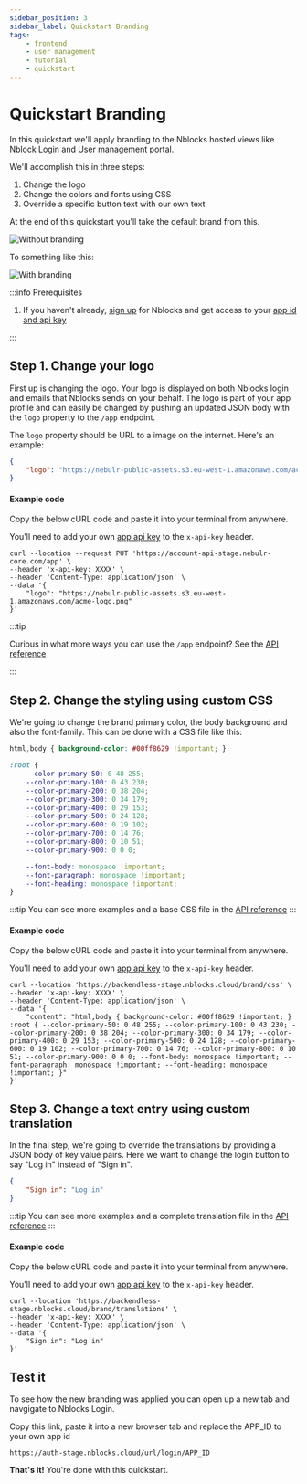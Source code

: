 ```yaml
---
sidebar_position: 3
sidebar_label: Quickstart Branding
tags:
    - frontend
    - user management
    - tutorial
    - quickstart
---
```



# Quickstart Branding

In this quickstart we'll apply branding to the Nblocks hosted views like Nblock Login and User management portal.

We'll accomplish this in three steps:
1. Change the logo
1. Change the colors and fonts using CSS
1. Override a specific button text with our own text

At the end of this quickstart you'll take the default brand from this.

![Without branding](../assets/branding/login-screen.png)

To something like this:

![With branding](../assets/branding/branding-example.png)

:::info Prerequisites

1. If you haven't already, [sign up](/docs/getting-started/signup) for Nblocks and get access to your [app id and api key](/docs/getting-started/id-and-keys) 

:::

## Step 1. Change your logo
First up is changing the logo. Your logo is displayed on both Nblocks login and emails that Nblocks sends on your behalf. The logo is part of your app profile and can easily be changed by pushing an updated JSON body with the `logo` property to the `/app` endpoint.

The `logo` property should be URL to a image on the internet. Here's an example:

```json
{
    "logo": "https://nebulr-public-assets.s3.eu-west-1.amazonaws.com/acme-logo.png"
}
```

#### Example code

<Tabs>
<TabItem value="curl" label="cURL" default>

Copy the below cURL code and paste it into your terminal from anywhere.

You'll need to add your own [app api key](/docs/getting-started/id-and-keys) to the `x-api-key` header.

```shell
curl --location --request PUT 'https://account-api-stage.nebulr-core.com/app' \
--header 'x-api-key: XXXX' \
--header 'Content-Type: application/json' \
--data '{
    "logo": "https://nebulr-public-assets.s3.eu-west-1.amazonaws.com/acme-logo.png"
}'
```

:::tip

Curious in what more ways you can use the  `/app` endpoint? See the [API reference](https://nebulr-group.github.io/nblocks-api-docs/#update-app-profile)

:::
</TabItem>

</Tabs>

## Step 2. Change the styling using custom CSS

We're going to change the brand primary color, the body background and also the font-family. This can be done with a CSS file like this:

```css
html,body { background-color: #00ff8629 !important; }

:root {
    --color-primary-50: 0 48 255;
    --color-primary-100: 0 43 230;
    --color-primary-200: 0 38 204;
    --color-primary-300: 0 34 179;
    --color-primary-400: 0 29 153;
    --color-primary-500: 0 24 128;
    --color-primary-600: 0 19 102;
    --color-primary-700: 0 14 76;
    --color-primary-800: 0 10 51;
    --color-primary-900: 0 0 0;

    --font-body: monospace !important;
    --font-paragraph: monospace !important;
    --font-heading: monospace !important;
}
```

:::tip
You can see more examples and a base CSS file in the [API reference](https://nebulr-group.github.io/nblocks-api-docs/#set-custom-css)
:::

#### Example code

<Tabs>
<TabItem value="curl" label="cURL" default>

Copy the below cURL code and paste it into your terminal from anywhere.

You'll need to add your own [app api key](/docs/getting-started/id-and-keys) to the `x-api-key` header.

```shell
curl --location 'https://backendless-stage.nblocks.cloud/brand/css' \
--header 'x-api-key: XXXX' \
--header 'Content-Type: application/json' \
--data '{
    "content": "html,body { background-color: #00ff8629 !important; } :root { --color-primary-50: 0 48 255; --color-primary-100: 0 43 230; --color-primary-200: 0 38 204; --color-primary-300: 0 34 179; --color-primary-400: 0 29 153; --color-primary-500: 0 24 128; --color-primary-600: 0 19 102; --color-primary-700: 0 14 76; --color-primary-800: 0 10 51; --color-primary-900: 0 0 0; --font-body: monospace !important; --font-paragraph: monospace !important; --font-heading: monospace !important; }"
}'
```

</TabItem>

</Tabs>


## Step 3. Change a text entry using custom translation
In the final step, we're going to override the translations by providing a JSON body of key value pairs. Here we want to change the login button to say "Log in" instead of "Sign in".

```json
{
    "Sign in": "Log in"
}
```
:::tip
You can see more examples and a complete translation file in the [API reference](https://nebulr-group.github.io/nblocks-api-docs/#set-custom-translations)
:::

#### Example code

<Tabs>
<TabItem value="curl" label="cURL" default>

Copy the below cURL code and paste it into your terminal from anywhere.

You'll need to add your own [app api key](/docs/getting-started/id-and-keys) to the `x-api-key` header.

```shell
curl --location 'https://backendless-stage.nblocks.cloud/brand/translations' \
--header 'x-api-key: XXXX' \
--header 'Content-Type: application/json' \
--data '{
    "Sign in": "Log in"
}'
```

</TabItem>

</Tabs>

## Test it
To see how the new branding was applied you can open up a new tab and navgigate to Nblocks Login.

Copy this link, paste it into a new browser tab and replace the APP_ID to your own app id
```
https://auth-stage.nblocks.cloud/url/login/APP_ID
```

**That's it!** You're done with this quickstart.